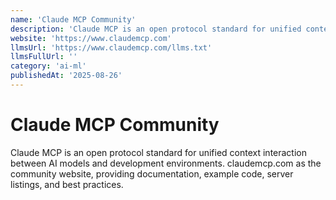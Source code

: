 ```yaml
---
name: 'Claude MCP Community'
description: 'Claude MCP is an open protocol standard for unified context interaction between AI models and development environments. claudemcp.com as the community website, providing documentation, example code, server listings, and best practices.'
website: 'https://www.claudemcp.com'
llmsUrl: 'https://www.claudemcp.com/llms.txt'
llmsFullUrl: ''
category: 'ai-ml'
publishedAt: '2025-08-26'
---
```


# Claude MCP Community

Claude MCP is an open protocol standard for unified context interaction between AI models and development environments. claudemcp.com as the community website, providing documentation, example code, server listings, and best practices.
